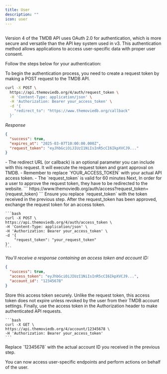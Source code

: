 ---
title: User
description: ""
icon: user
---

##

Version 4 of the TMDB API uses OAuth 2.0 for authentication, which is more secure and versatile than 
the API key system used in v3. This authentication method allows applications to access user-specific 
data with proper user consent.

Follow the steps below for your authentication:

<Steps>
  <Step title="Create a Request Token">
    To begin the authentication process, you need to create a request token by making a POST request to the TMDB API.

```bash
curl -X POST \
  https://api.themoviedb.org/4/auth/request_token \
  -H 'Content-Type: application/json' \
  -H 'Authorization: Bearer your_access_token' \
  -d '{
    "redirect_to": "https://www.themoviedb.org/callback"
  }'
```

*Response*

```json
{
  "success": true,
  "expires_at": "2025-03-07T10:00:00.000Z",
  "request_token": "eyJhbGciOiJIUzI1NiIsInR5cCI6IkpXVCJ9..."
}
```
<Note>
    - The redirect URL (or callback) is an optional parameter you can include with this request. It will execute
    the request token and grant approval on TMDB.
    - Remember to replace `YOUR_ACCESS_TOKEN` with your actual API access token.
    - The `request_token` is valid for 60 minutes
</Note>
</Step>
 
<Step title="Asking for approval on TMDB">
    Next, In order for a user to approve the request token, they have to be redirected to the website.
```
https://www.themoviedb.org/auth/access?request_token={request_token}
```
<Note>
  Ensure you replace `request_token` with the token received in the previous step.
</Note>
</Step>

<Step title="Create an Access Token">
    After the request_token has been approved, exchange the request token for an access token.

    ```bash
    curl -X POST \
    https://api.themoviedb.org/4/auth/access_token \
    -H 'Content-Type: application/json' \
    -H 'Authorization: Bearer your_access_token' \
    -d '{
        "request_token": "your_request_token"
    }'
    ```

*You'll receive a response containing an access token and account ID:*

```json
{
  "success": true,
  "access_token": "eyJhbGciOiJIUzI1NiIsInR5cCI6IkpXVCJ9...",
  "account_id": "12345678"
}
```

<Tip>
  Store this access token securely. Unlike the request token, this access token does not expire unless revoked by the user from their TMDB account settings.
</Tip>

</Step>

<Step title="Using the Access Token">
    Finally, use the access token in the Authorization header to make authenticated API requests.

    ```bash
    curl -X GET \
    https://api.themoviedb.org/4/account/12345678 \
    -H 'Authorization: Bearer your_access_token'
    ```

<Note>
  Replace `12345678` with the actual account ID you received in the previous step.
</Note>

You can now access user-specific endpoints and perform actions on behalf of the user.
</Step>
</Steps>
